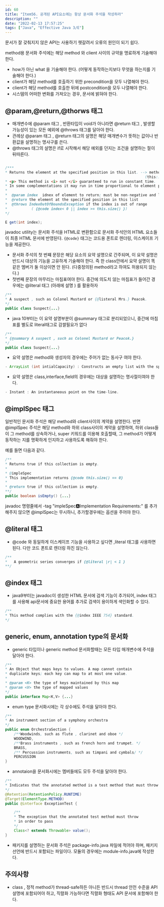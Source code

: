 ```yaml
---
id: 60
title: "Item56. 공개된 API요소에는 항상 문서화 주석을 작성하라"
description: ""
date: "2022-02-13 17:57:25"
tags: ["Java", "Effective Java 3/E"]
---
```

문서가 잘 갖춰지지 않은 API는 사용하기 헷갈려서 오류의 원인이 되기 쉽다. 

method용 문서화 주석에는 해당 method 와 client 사이의 규약을 명료하게 기술해야 한다. 

- how가 아닌 what 을 기술해야 한다. (어떻게 동작하는지보다 무엇을 하는지를 기술해야 한다.)
- client가 해당 method를 호출하기 위한 precondition을 모두 나열해야 한다. 
- client가 해당 method를 호출한 뒤에 postcondition을 모두 나열해야 한다.
- 시스템의 어떠한 변화를 가져오는 경우, 문서에 밝혀야 한다. 



## @param,@return,@thorws 태그 


- 매개변수에 @param 태그 , 반환타입이 void가 아니라면 @return 태그 , 발생할 가능성이 있는 모든 예외에 @throws 태그를 달아야 한다. 
- 관례상 @param 태그 , @return 태그의 설명은 해당 매개변수가 뜻하는 값이나 반환값을 설명하는 명사구를 쓴다. 
- @throws 태그의 설명은 if로 시작해서 해당 예외를 던지는 조건을 설명하는 절이 뒤따른다. 


```java

/***
* Returns the element at the specified position in this list. --> method가 무엇을 하는지 기술하는 요약 설명 
                                                                (this:호출된 method가 가르키는 객체)
* <p> This method is <i> not </i> guaranteed to run in constant time. 
* In some complementations it may run in time proportional to element position 
*
*  @param index  idnex of element to return; must be non-negative and less than the size of this list
*  @return the element at the specified position in this list
*  @throws IndexOutOfBoundsException if the index is out of range 
*           ( {@code index< 0 || index >= this.size() })
*/

E get(int index);
```

javadoc utility는 문서화 주석을 HTML로 변환함으로 문서화 주석안의 HTML 요소들이 최종 HTML 문서에 반영된다. 
`{@code}` 태그는 코드용 폰트로 렌더링, 이스케이프 기능을 제공한다.

- 문서화 주석의 첫 번쨰 문장은 해당 요소의 요약 설명으로 간주되며, 이 요약 설명은 반드시 대상의 기능을 고유하게 기술해야 한다. 즉 한 class안에서 요약 설명이 똑같은 멤버가 둘 이상이면 안 된다.  (다중정의된 method라고 하여도 허용되지 않는다.)
- 첫번째 문장의 마무리는 마침표여야 한다. 중간에 의도치 않는 마침표가 들어간 경우에는 @literal 태그 (아래에 설명 ) 를 활용하자 

```java
/**
* A suspect , such as Colonel Mustard or {@listeral Mrs.} Peacok.
*/
public class Suspect{...}
```
- java 10부터는 이 요약 설명부분이 @summary 태그로 분리되었으니, 중간에 마침표를 별도로 literal태그로 감쌀필요가 없다

```java
/**
* {@summary A suspect , such as Colonel Mustard or Peacok.}
*/
public class Suspect{...}
```

- 요약 설명은 method와 생성자의 경우에는 주어가 없는 동사구 여야 한다. 

```java
- ArrayList (int intialCapacity) : Constructs an empty list with the specified initial capacity
```

- 요약 설명은 class,interface,field의 경우에는 대상을 설명하는 명사절이여야 한다.

```java
- Instant : An instantaneous point on the time-line.
```

## @implSpec 태그 

일반적인 문서화 주석은 해당 method와 client사이의 계약을 설명한다. 반면 @implSpec 주석은 해당 method와 하위 class사이의 계약을 설명하여, 하위 class들이 
그 method를 상속하거나, super 키워드를 이용해 호출할때, 그 method가 어떻게 동작하는 지를 명확하게 인지하고 사용하도록 해줘야 한다. 

예를 들면 다음과 같다.

```java
/**
* Returns true if this collection is empty.
*
* @impleSpec
* This implementation returns {@code this.size() == 0}
*
* @return true if this collection is empty.
**/
public boolean isEmpty() {...}
```
javadoc 명령줄에서 -tag "impleSpec:a:Implementation Requirements:" 를 추가해주지 않으면 @implSpec는 무시하니, 추가할경우에는 옵션을 주어야 한다.

## @literal 태그

- @code 와 동일하게 이스케이프 기능을 사용하고 싶다면 ,literal 태그를 사용하면 된다. 다만 코드 폰트로 렌더링 하진 않는다.

```java
/**
*   A geometric series converges if {@literal |r| < 1 }
**/
```


## @index 태그 

- java9부터는 javadoc이 생성한 HTML 문서에 검색 기능이 추가되어,  index 태그를 사용해 api문서에 중요한 용어를 추가로 검색이 용이하게 색인화할 수 있다. 

```java
/**
* This method complies with the {@index IEEE 754} standard.
*/
```

## generic, enum, annotation type의 문서화 

- generic 타입이나 generic method 문서화할때는 모든 타입 매개변수에 주석을 달아야 한다.

```java
/**
* An Object that maps keys to values. A map cannot contain
* duplicate keys; each key can map to at most one value.
*
* @param <K> the type of keys maintained by this map
* @param <V> the type of mapped values
*/
public interface Map<K,V> {...}
```

- enum type 문서화시에는 각 상수에도 주석을 달아야 한다. 
  
```java
/**
* An instrument section of a symphony orchestra
*/
public enum OrchestraSection {
    /**Woodwinds, such as flute , clarinet and oboe */
    WOODWIND,
    /**Brass instruments , such as french horn and trumpet. */
    BRASS,
    /** Percussion instruments, such as timpani and cymbals/ */
    PERCUSSION
}
```

- annotaion을 문서화시에는 멤버들에도 모두 주석을 달아야 한다.
  
```java
/**
* Indicates that the annotated method is a test method that must throw the designated exception to pass
*/
@Retention(RetentionPolicy.RUNTIME)
@Target(ElementType.METHOD)
public @interface ExceptionTest {

    /**
    * The exception that the annotated test method must throw
    * in order to pass
    */
    Class<? extends Throwable> value();
}
```

- 패키지를 설명하는 문서화 주석은 package-info.java 파일에 적어야 하며, 패키지 선언에 반드시 포함되는 파일이다. 모듈의 경우에는 module-info.java에 작성한다.

## 주의사항 

- class , 정적 method가 thread-safe하든 아니든 반드시 thread 안전 수준을 API 설명에 포함되어야 하고, 직렬화 가능하다면 직렬화 형태도 API 문서에 포함해야 한다.
